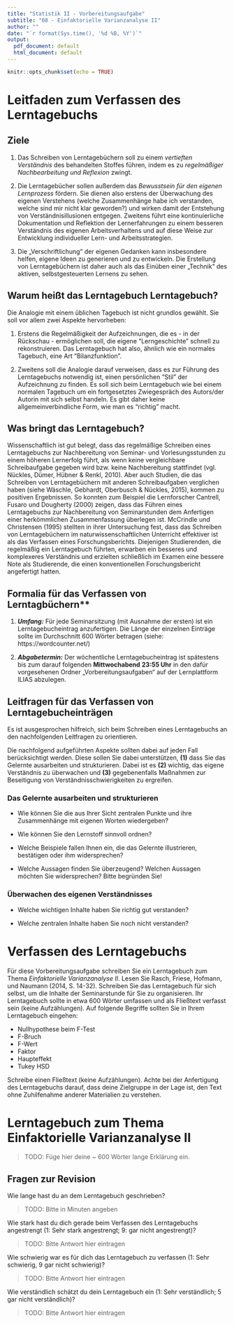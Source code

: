```yaml
---
title: "Statistik II - Vorbereitungsaufgabe"
subtitle: "08 - Einfaktorielle Varianzanalyse II"
author: ""
date: "`r format(Sys.time(), '%d %B, %Y')`"
output:
  pdf_document: default
  html_document: default
---
```


```r
knitr::opts_chunk$set(echo = TRUE)
```

# Leitfaden zum Verfassen des Lerntagebuchs

## Ziele

1.  Das Schreiben von Lerntagebüchern soll zu einem *vertieften
    Verständnis* des behandelten Stoffes führen, indem es zu
    *regelmäßiger Nachbearbeitung und Reflexion* zwingt.

2.  Die Lerntagebücher sollen außerdem das *Bewusstsein für den eigenen
    Lernprozess* fördern. Sie dienen also erstens der Überwachung des
    eigenen Verstehens (welche Zusammenhänge habe ich verstanden, welche
    sind mir nicht klar geworden?) und wirken damit der Entstehung von
    Verständnisillusionen entgegen. Zweitens führt eine kontinuierliche
    Dokumentation und Reflektion der Lernerfahrungen zu einem besseren
    Verständnis des eigenen Arbeitsverhaltens und auf diese Weise zur
    Entwicklung individueller Lern- und Arbeitsstrategien.

3.  Die „Verschriftlichung“ der eigenen Gedanken kann insbesondere
    helfen, eigene Ideen zu generieren und zu entwickeln. Die Erstellung
    von Lerntagebüchern ist daher auch als das Einüben einer „Technik“
    des aktiven, selbstgesteuerten Lernens zu sehen.


## Warum heißt das Lerntagebuch Lerntagebuch?

Die Analogie mit einem üblichen Tagebuch ist nicht grundlos gewählt. Sie
soll vor allem zwei Aspekte hervorheben:

1.  Erstens die Regelmäßigkeit der Aufzeichnungen, die es - in der
    Rückschau - ermöglichen soll, die eigene "Lerngeschichte" schnell zu
    rekonstruieren. Das Lerntagebuch hat also, ähnlich wie ein normales
    Tagebuch, eine Art "Bilanzfunktion".

2.  Zweitens soll die Analogie darauf verweisen, dass es zur Führung des
    Lerntagebuchs notwendig ist, einen persönlichen "Stil" der
    Aufzeichnung zu finden. Es soll sich beim Lerntagebuch wie bei einem
    normalen Tagebuch um ein fortgesetztes Zwiegespräch des Autors/der
    Autorin mit sich selbst handeln. Es gibt daher keine
    allgemeinverbindliche Form, wie man es "richtig" macht.

## Was bringt das Lerntagebuch?

Wissenschaftlich ist gut belegt, dass das regelmäßige Schreiben eines
Lerntagebuchs zur Nachbereitung von Seminar- und Vorlesungsstunden zu
einem höheren Lernerfolg führt, als wenn keine vergleichbare
Schreibaufgabe gegeben wird bzw. keine Nachbereitung stattfindet (vgl.
Nückles, Dümer, Hübner & Renkl, 2010). Aber auch Studien, die das
Schreiben von Lerntagebüchern mit anderen Schreibaufgaben verglichen
haben (siehe Wäschle, Gebhardt, Oberbusch & Nückles, 2015), kommen zu
positiven Ergebnissen. So konnten zum Beispiel die Lernforscher
Cantrell, Fusaro und Dougherty (2000) zeigen, dass das Führen eines
Lerntagebuchs zur Nachbereitung von Seminarstunden dem Anfertigen einer
herkömmlichen Zusammenfassung überlegen ist. McCrindle und Christensen
(1995) stellten in ihrer Untersuchung fest, dass das Schreiben von
Lerntagebüchern im naturwissenschaftlichen Unterricht effektiver ist als
das Verfassen eines Forschungsberichts. Diejenigen Studierenden, die
regelmäßig ein Lerntagebuch führten, erwarben ein besseres und
komplexeres Verständnis und erzielten schließlich im Examen eine bessere
Note als Studierende, die einen konventionellen Forschungsbericht
angefertigt hatten.

## Formalia für das Verfassen von Lerntagbüchern**

1.  ***Umfang:*** Für jede Seminarsitzung (mit Ausnahme der ersten) ist
    ein Lerntagebucheintrag anzufertigen. Die Länge der einzelnen
    Einträge sollte im Durchschnitt 600 Wörter betragen (siehe: https://wordcounter.net/)

2.  ***Abgabetermin:*** Der wöchentliche Lerntagebucheintrag ist spätestens bis zum darauf folgenden
    **Mittwochabend** **23:55 Uhr** in den dafür vorgesehenen Ordner
    „Vorbereitungsaufgaben“ auf der Lernplattform ILIAS abzulegen.

## Leitfragen für das Verfassen von Lerntagebucheinträgen

Es ist ausgesprochen hilfreich, sich beim Schreiben eines Lerntagebuchs
an den nachfolgenden Leitfragen zu orientieren.

Die nachfolgend aufgeführten Aspekte sollten dabei auf jeden Fall
berücksichtigt werden. Diese sollen Sie dabei unterstützen, **(1)** dass
Sie das Gelernte ausarbeiten und strukturieren. Dabei ist es **(2)**
wichtig, das eigene Verständnis zu überwachen und **(3)** gegebenenfalls
Maßnahmen zur Beseitigung von Verständnisschwierigkeiten zu ergreifen.

### Das Gelernte ausarbeiten und strukturieren

-   Wie können Sie die aus Ihrer Sicht zentralen Punkte und ihre
    Zusammenhänge mit eigenen Worten wiedergeben?

-   Wie können Sie den Lernstoff sinnvoll ordnen?

-   Welche Beispiele fallen Ihnen ein, die das Gelernte illustrieren,
    bestätigen oder ihm widersprechen?

-   Welche Aussagen finden Sie überzeugend? Welchen Aussagen möchten Sie
    widersprechen? Bitte begründen Sie!

### Überwachen des eigenen Verständnisses

-   Welche wichtigen Inhalte haben Sie richtig gut verstanden?

-   Welche zentralen Inhalte haben Sie noch nicht verstanden?


# Verfassen des Lerntagebuchs

Für diese Vorbereitungsaufgabe schreiben Sie ein Lerntagebuch zum Thema *Einfaktorielle Varianzanalyse II*. Lesen Sie Rasch, Friese, Hofmann, und Naumann (2014, S. 14-32). Schreiben Sie das Lerntagebuch für sich selbst, um die Inhalte der Seminarstunde für Sie zu organisieren. Ihr Lerntagebuch sollte in etwa 600 Wörter umfassen und als Fließtext verfasst sein (keine Aufzählungen). Auf folgende Begriffe sollten Sie in Ihrem Lerntagebuch eingehen:

* Nullhypothese beim F-Test
* F-Bruch
* F-Wert
* Faktor
* Haupteffekt
* Tukey HSD

Schreibe einen Fließtext (keine Aufzählungen). Achte bei der Anfertigung des Lerntagebuchs darauf, dass deine Zielgruppe in der Lage ist, den Text ohne Zuhilfenahme anderer Materialien zu verstehen.

# Lerntagebuch zum Thema Einfaktorielle Varianzanalyse II

> TODO: Füge hier deine ~ 600 Wörter lange Erklärung ein. 

## Fragen zur Revision

Wie lange hast du an dem Lerntagebuch geschrieben? 

> TODO: Bitte in Minuten angeben

Wie stark hast du dich gerade beim Verfassen des Lerntagebuchs angestrengt (1: Sehr stark angestrengt; 9: gar nicht angestrengt)?  

> TODO: Bitte Antwort hier eintragen

Wie schwierig war es für dich das Lerntagebuch zu verfassen (1: Sehr schwierig, 9 gar nicht schwierig)? 

> TODO: Bitte Antwort hier eintragen

Wie verständlich schätzt du dein Lerntagebuch ein (1: Sehr verständlich; 5 gar nicht verständlich)? 

> TODO: Bitte Antwort hier eintragen